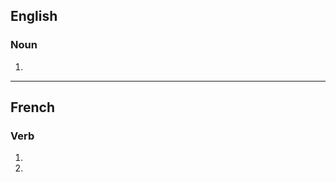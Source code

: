 {{also|transfusións}}

==English==

===Noun===
{{head|en|noun form}}

# {{plural of|transfusion|lang=en}}

----

==French==

===Verb===
{{head|fr|verb form}}

# {{inflection of|transfuser||1|p|imperf|ind|lang=fr}}
# {{inflection of|transfuser||1|p|pres|sub|lang=fr}}